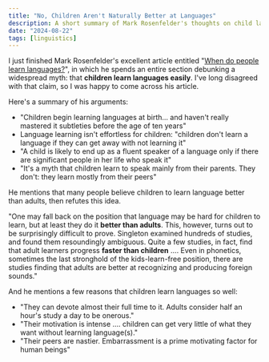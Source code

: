 ```yaml
---
title: "No, Children Aren't Naturally Better at Languages"
description: A short summary of Mark Rosenfelder's thoughts on child language acquisition
date: "2024-08-22"
tags: [linguistics]
---
```


I just finished Mark Rosenfelder's excellent article entitled "[When do people learn languages?](https://www.zompist.com/whylang.html)", in which he spends an entire section debunking a widespread myth: that **children learn languages easily**. I've long disagreed with that claim, so I was happy to come across his article.

Here's a summary of his arguments:

- "Children begin learning languages at birth... and haven't really mastered it subtleties before the age of ten years"
- Language learning isn't effortless for children: "children don't learn a language if they can get away with not learning it"
- "A child is likely to end up as a fluent speaker of a language only if there are significant people in her life who speak it"
- "It's a myth that children learn to speak mainly from their parents. They don't: they learn mostly from their peers"

He mentions that many people believe children to learn language better than adults, then refutes this idea.

"One may fall back on the position that language may be hard for children to learn, but at least they do it **better than adults**. This, however, turns out to be surprisingly difficult to prove. Singleton examined hundreds of studies, and found them resoundingly ambiguous. Quite a few studies, in fact, find that adult learners progress **faster than children** .... Even in phonetics, sometimes the last stronghold of the kids-learn-free position, there are studies finding that adults are better at recognizing and producing foreign sounds."

And he mentions a few reasons that children learn languages so well:

- "They can devote almost their full time to it. Adults consider half an hour's study a day to be onerous."
- "Their motivation is intense .... children can get very little of what they want without learning language(s)."
- "Their peers are nastier. Embarrassment is a prime motivating factor for human beings"
